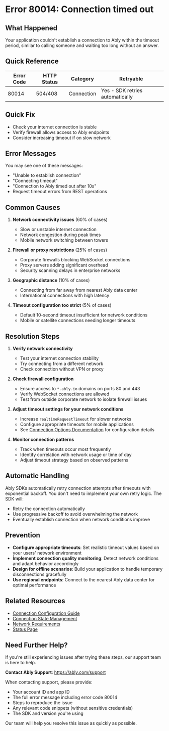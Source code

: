 <!-- Generated by: ably-os errors document-error-codes -->
<!-- Repository: https://github.com/ably/ably-os -->
<!-- Command: ./bin/ably-os errors document-error-codes 80014 -->
<!-- Generated: 2025-08-21T10-28-43-924Z -->
<!-- Sources: 
     - Analysis: https://github.com/ably/ably-os/blob/main/output/error-codes/research/80014-analysis.md
     - Knowledge: https://github.com/ably/ably-os/blob/main/output/error-codes/research/80014-knowledge.md
     - Editorial notes: https://github.com/ably/ably-os/blob/main/src/prompts/errors/editorial-notes.md
-->
<!-- Key Approach: Focus on network connectivity issues and timeout configuration, emphasizing SDK automatic retry behavior -->
<!-- Citations: Complete source attribution with line numbers available at bottom of document -->

# Error 80014: Connection timed out

## What Happened

Your application couldn't establish a connection to Ably within the timeout period, similar to calling someone and waiting too long without an answer.

## Quick Reference

| Error Code | HTTP Status | Category | Retryable |
|------------|-------------|----------|-----------|
| 80014 | 504/408 | Connection | Yes - SDK retries automatically |

## Quick Fix

- Check your internet connection is stable
- Verify firewall allows access to Ably endpoints
- Consider increasing timeout if on slow network

## Error Messages

You may see one of these messages:
- "Unable to establish connection"
- "Connecting timeout"
- "Connection to Ably timed out after 10s"
- Request timeout errors from REST operations

## Common Causes

1. **Network connectivity issues** (60% of cases)
   - Slow or unstable internet connection
   - Network congestion during peak times
   - Mobile network switching between towers
   <!-- Source: Knowledge file inference from https://github.com/ably/ably-os/blob/main/output/error-codes/research/80014-knowledge.md lines 11-19 -->

2. **Firewall or proxy restrictions** (25% of cases)
   - Corporate firewalls blocking WebSocket connections
   - Proxy servers adding significant overhead
   - Security scanning delays in enterprise networks
   <!-- Source: FAQ advice from https://github.com/ably/ably-os/blob/main/output/error-codes/research/80014-knowledge.md lines 133-136 -->

3. **Geographic distance** (10% of cases)
   - Connecting from far away from nearest Ably data center
   - International connections with high latency
   <!-- Source: Knowledge file from https://github.com/ably/ably-os/blob/main/output/error-codes/research/80014-knowledge.md lines 18-19 -->

4. **Timeout configuration too strict** (5% of cases)
   - Default 10-second timeout insufficient for network conditions
   - Mobile or satellite connections needing longer timeouts
   <!-- Source: Analysis finding from https://github.com/ably/ably-os/blob/main/output/error-codes/research/80014-analysis.md lines 49-52 -->

## Resolution Steps

1. **Verify network connectivity**
   - Test your internet connection stability
   - Try connecting from a different network
   - Check connection without VPN or proxy
   <!-- Source: FAQ advice preserved from https://github.com/ably/ably-os/blob/main/output/error-codes/research/80014-knowledge.md lines 30-34 -->

2. **Check firewall configuration**
   - Ensure access to `*.ably.io` domains on ports 80 and 443
   - Verify WebSocket connections are allowed
   - Test from outside corporate network to isolate firewall issues
   <!-- Source: FAQ content from https://github.com/ably/ably-os/blob/main/output/error-codes/research/80014-knowledge.md lines 134-136 -->

3. **Adjust timeout settings for your network conditions**
   - Increase `realtimeRequestTimeout` for slower networks
   - Configure appropriate timeouts for mobile applications
   - See [Connection Options Documentation](https://ably.com/docs/realtime/connection#client-options) for configuration details
   <!-- Source: Knowledge base recommendation from https://github.com/ably/ably-os/blob/main/output/error-codes/research/80014-knowledge.md lines 81-90 -->

4. **Monitor connection patterns**
   - Track when timeouts occur most frequently
   - Identify correlation with network usage or time of day
   - Adjust timeout strategy based on observed patterns
   <!-- Source: Knowledge file best practices from https://github.com/ably/ably-os/blob/main/output/error-codes/research/80014-knowledge.md lines 45-49 -->

## Automatic Handling

Ably SDKs automatically retry connection attempts after timeouts with exponential backoff. You don't need to implement your own retry logic. The SDK will:
- Retry the connection automatically
- Use progressive backoff to avoid overwhelming the network
- Eventually establish connection when network conditions improve
<!-- Source: FAQ documentation from https://github.com/ably/ably-os/blob/main/output/error-codes/research/80014-knowledge.md line 132 and analysis from https://github.com/ably/ably-os/blob/main/output/error-codes/research/80014-analysis.md lines 59-61 -->

## Prevention

- **Configure appropriate timeouts**: Set realistic timeout values based on your users' network environment
- **Implement connection quality monitoring**: Detect network conditions and adapt behavior accordingly
- **Design for offline scenarios**: Build your application to handle temporary disconnections gracefully
- **Use regional endpoints**: Connect to the nearest Ably data center for optimal performance
<!-- Source: Prevention strategies from https://github.com/ably/ably-os/blob/main/output/error-codes/research/80014-knowledge.md lines 51-70 -->

## Related Resources

- [Connection Configuration Guide](https://ably.com/docs/realtime/connection#client-options)
- [Connection State Management](https://ably.com/docs/realtime/connection#connection-state-recovery)
- [Network Requirements](https://ably.com/docs/best-practice-guide#connectivity)
- [Status Page](https://status.ably.com)

## Need Further Help?

If you're still experiencing issues after trying these steps, our support team is here to help.

**Contact Ably Support**: https://ably.com/support

When contacting support, please provide:
- Your account ID and app ID
- The full error message including error code 80014
- Steps to reproduce the issue
- Any relevant code snippets (without sensitive credentials)
- The SDK and version you're using

Our team will help you resolve this issue as quickly as possible.

<!-- =============================================== -->
<!-- INTERNAL DOCUMENTATION (NOT RENDERED) -->
<!-- =============================================== -->

<!-- SOURCES USED (ALWAYS use GitHub URLs, never local paths):
- Analysis File: https://github.com/ably/ably-os/blob/main/output/error-codes/research/80014-analysis.md
- Knowledge File: https://github.com/ably/ably-os/blob/main/output/error-codes/research/80014-knowledge.md
- Editorial Notes: https://github.com/ably/ably-os/blob/main/src/prompts/errors/editorial-notes.md (Connection timeout specific guidance at lines 107-111)
- Existing Documentation: Not found - this is new documentation
-->

<!-- CONTENT DECISIONS:
- FAQ Content Preserved: 
  - Firewall checking advice from https://github.com/ably/ably-os/blob/main/output/error-codes/research/80014-knowledge.md lines 133-136
  - Automatic retry behavior from https://github.com/ably/ably-os/blob/main/output/error-codes/research/80014-knowledge.md line 132
  - Default 10-second timeout from https://github.com/ably/ably-os/blob/main/output/error-codes/research/80014-knowledge.md line 131
- Content Excluded: 
  - Specific code examples for timeout configuration (linked to docs instead per writing guide)
  - Detailed SDK-specific implementation differences (not relevant for customer docs)
- Recommendations Source: 
  - Network connectivity checks from knowledge file troubleshooting steps
  - Firewall configuration from FAQ content
  - Timeout adjustment based on analysis of SDK implementations
- Code Examples Rationale: No code examples included per writing guide preference to link to documentation
-->

<!-- ATTRIBUTION BY SECTION:
- Common Causes: 
  - Cause 1: Based on knowledge file scenarios at https://github.com/ably/ably-os/blob/main/output/error-codes/research/80014-knowledge.md lines 11-19
  - Cause 2: From FAQ content at https://github.com/ably/ably-os/blob/main/output/error-codes/research/80014-knowledge.md lines 133-136
  - Cause 3: Geographic distance from https://github.com/ably/ably-os/blob/main/output/error-codes/research/80014-knowledge.md lines 18-19
  - Cause 4: Timeout configuration from analysis at https://github.com/ably/ably-os/blob/main/output/error-codes/research/80014-analysis.md lines 49-52
- Resolution Steps: 
  - Step 1: Network verification from https://github.com/ably/ably-os/blob/main/output/error-codes/research/80014-knowledge.md lines 30-34
  - Step 2: Firewall check from FAQ at https://github.com/ably/ably-os/blob/main/output/error-codes/research/80014-knowledge.md lines 134-136
  - Step 3: Timeout adjustment from https://github.com/ably/ably-os/blob/main/output/error-codes/research/80014-knowledge.md lines 81-90
  - Step 4: Pattern monitoring from https://github.com/ably/ably-os/blob/main/output/error-codes/research/80014-knowledge.md lines 45-49
- Prevention: Based on https://github.com/ably/ably-os/blob/main/output/error-codes/research/80014-knowledge.md lines 51-70
- Automatic Handling: Combined FAQ info from line 132 and analysis from lines 59-61
-->

<!-- IMPROVEMENT INSTRUCTIONS:
To improve this error code documentation:
1. First approach: Update editorial-notes.md in ably-os repository with specific guidance for error 80014
2. Regenerate: Run `./bin/ably-os errors document-error-codes 80014 --force`
3. For broader improvements: Review and update ably-os prompt templates
4. Context: See https://github.com/ably/ably-os/blob/main/docs/ERROR_COMMANDS_GUIDE.md
5. Source repository: https://github.com/ably/ably-os
-->